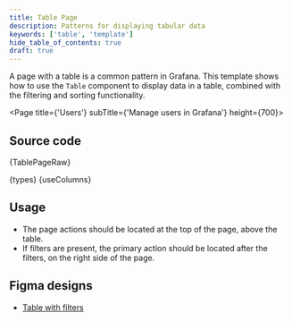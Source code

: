 ```yaml
---
title: Table Page
description: Patterns for displaying tabular data
keywords: ['table', 'template']
hide_table_of_contents: true
draft: true
---
```




A page with a table is a common pattern in Grafana. This template shows how to use the `Table` component to display data in a table, combined with the filtering and sorting functionality.

<Page title={'Users'} subTitle={'Manage users in Grafana'} height={700}>
  <DataProvider>
    <TablePage />
  </DataProvider>
</Page>

## Source code

<CodeBlock language="tsx">{TablePageRaw}</CodeBlock>

<CodeCollapse label="types.ts">{types}</CodeCollapse>
<CodeCollapse label="useColumns.tsx">{useColumns}</CodeCollapse>

## Usage

- The page actions should be located at the top of the page, above the table.
- If filters are present, the primary action should be located after the filters, on the right side of the page.

## Figma designs

- [Table with filters](https://www.figma.com/file/Jk9PWNElaPZh2oSBWOxoWm/Joseph-Breitreiter-%7C-List-View---In-Progress?type=design&node-id=534-945&mode=design&t=HqHSSHYyzLKj7kaH-0)

